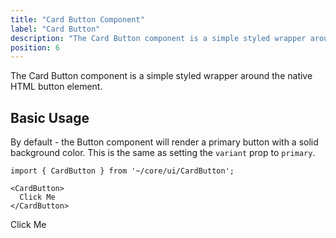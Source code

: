 ```yaml
---
title: "Card Button Component"
label: "Card Button"
description: "The Card Button component is a simple styled wrapper around the native HTML button element."
position: 6
---
```


The Card Button component is a simple styled wrapper around the native HTML button element.

## Basic Usage

By default - the Button component will render a primary button with a solid background color. This is the same as setting the `variant` prop to `primary`.

```tsx
import { CardButton } from '~/core/ui/CardButton';

<CardButton>
  Click Me
</CardButton>
```

<DemoContainer>
  <CardButton>
    Click Me
  </CardButton>
</DemoContainer>